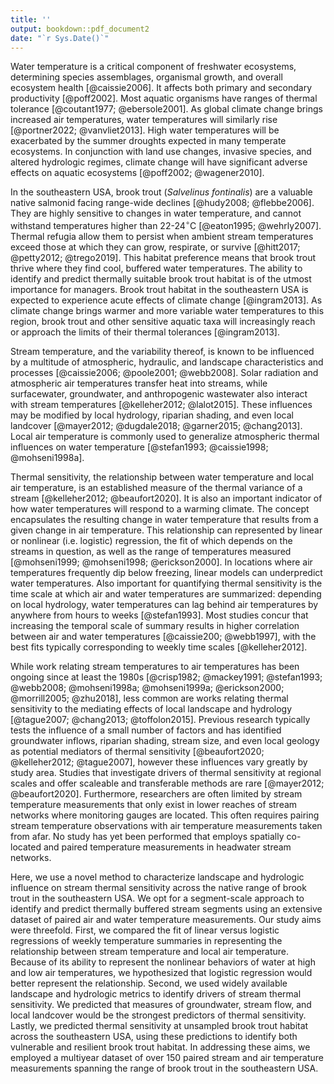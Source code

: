 ```yaml
---
title: ''
output: bookdown::pdf_document2
date: "`r Sys.Date()`"
---
```


Water temperature is a critical component of freshwater ecosystems, determining species assemblages, organismal growth, and overall ecosystem health [@caissie2006]. It affects both primary and secondary productivity [@poff2002]. Most aquatic organisms have ranges of thermal tolerance [@coutant1977; @ebersole2001]. As global climate change brings increased air temperatures, water temperatures will similarly rise [@portner2022; @vanvliet2013]. High water temperatures will be exacerbated by the summer droughts expected in many temperate ecosystems. In conjunction with land use changes, invasive species, and altered hydrologic regimes, climate change will have significant adverse effects on aquatic ecosystems [@poff2002; @wagener2010].

In the southeastern USA, brook trout (*Salvelinus fontinalis*) are a valuable native salmonid facing range-wide declines [@hudy2008; @flebbe2006]. They are highly sensitive to changes in water temperature, and cannot withstand temperatures higher than 22-24$^\circ$C [@eaton1995; @wehrly2007]. Thermal refugia allow them to persist when ambient stream temperatures exceed those at which they can grow, respirate, or survive [@hitt2017; @petty2012; @trego2019]. This habitat preference means that brook trout thrive where they find cool, buffered water temperatures. The ability to identify and predict thermally suitable brook trout habitat is of the utmost importance for managers. Brook trout habitat in the southeastern USA is expected to experience acute effects of climate change [@ingram2013]. As climate change brings warmer and more variable water temperatures to this region, brook trout and other sensitive aquatic taxa will increasingly reach or approach the limits of their thermal tolerances [@ingram2013].

Stream temperature, and the variability thereof, is known to be influenced by a multitude of atmospheric, hydraulic, and landscape characteristics and processes [@caissie2006; @poole2001; @webb2008]. Solar radiation and atmospheric air temperatures transfer heat into streams, while surfacewater, groundwater, and anthropogenic wastewater also interact with stream temperatures [@kelleher2012; @lalot2015]. These influences may be modified by local hydrology, riparian shading, and even local landcover [@mayer2012; @dugdale2018; @garner2015; @chang2013]. Local air temperature is commonly used to generalize atmospheric thermal influences on water temperature [@stefan1993; @caissie1998; @mohseni1998a].

Thermal sensitivity, the relationship between water temperature and local air temperature, is an established measure of the thermal variance of a stream [@kelleher2012; @beaufort2020]. It is also an important indicator of how water temperatures will respond to a warming climate. The concept encapsulates the resulting change in water temperature that results from a given change in air temperature. This relationship can represented by linear or nonlinear (i.e. logistic) regression, the fit of which depends on the streams in question, as well as the range of temperatures measured [@mohseni1999; @mohseni1998; @erickson2000]. In locations where air temperatures frequently dip below freezing, linear models can underpredict water temperatures. Also important for quantifying thermal sensitivity is the time scale at which air and water temperatures are summarized: depending on local hydrology, water temperatures can lag behind air temperatures by anywhere from hours to weeks [@stefan1993]. Most studies concur that increasing the temporal scale of summary results in higher correlation between air and water temperatures [@caissie200; @webb1997], with the best fits typically corresponding to weekly time scales [@kelleher2012].

While work relating stream temperatures to air temperatures has been ongoing since at least the 1980s [@crisp1982; @mackey1991; @stefan1993; @webb2008; @mohseni1998a; @mohseni1999a; @erickson2000; @morrill2005; @zhu2018], less common are works relating thermal sensitivity to the mediating effects of local landscape and hydrology [@tague2007; @chang2013; @toffolon2015]. Previous research typically tests the influence of a small number of factors and has identified groundwater inflows, riparian shading, stream size, and even local geology as potential mediators of thermal sensitivity [@beaufort2020; @kelleher2012; @tague2007], however these influences vary greatly by study area. Studies that investigate drivers of thermal sensitivity at regional scales and offer scaleable and transferable methods are rare [@mayer2012; @beaufort2020]. Furthermore, researchers are often limited by stream temperature measurements that only exist in lower reaches of stream networks where monitoring gauges are located. This often requires pairing stream temperature observations with air temperature measurements taken from afar. No study has yet been performed that employs spatially co-located and paired temperature measurements in headwater stream networks. 

Here, we use a novel method to characterize landscape and hydrologic influence on stream thermal sensitivity across the native range of brook trout in the southeastern USA. We opt for a segment-scale approach to identify and predict thermally buffered stream segments using an extensive dataset of paired air and water temperature measurements. Our study aims were threefold. First, we compared the fit of linear versus logistic regressions of weekly temperature summaries in representing the relationship between stream temperature and local air temperature. Because of its ability to represent the nonlinear behaviors of water at high and low air temperatures, we hypothesized that logistic regression would better represent the relationship. Second, we used widely available landscape and hydrologic metrics to identify drivers of stream thermal sensitivity. We predicted that measures of groundwater, stream flow, and local landcover would be the strongest predictors of thermal sensitivity. Lastly, we  predicted thermal sensitivity at unsampled brook trout habitat across the southeastern USA, using these predictions to identify both vulnerable and resilient brook trout habitat. In addressing these aims, we employed a multiyear dataset of over 150 paired stream and air temperature measurements spanning the range of brook trout in the southeastern USA.
